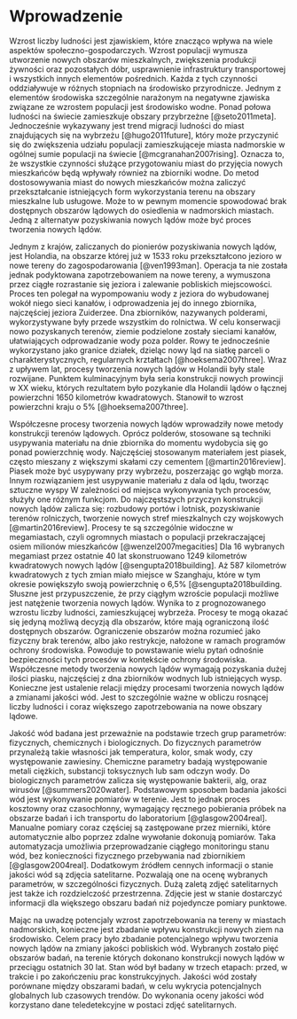 # Wprowadzenie {#sec-wprowadzenie}

Wzrost liczby ludności jest zjawiskiem, które znacząco wpływa na wiele aspektów społeczno-gospodarczych.
Wzrost populacji wymusza utworzenie nowych obszarów mieszkalnych, zwiększenia produkcji żywności oraz pozostałych dóbr, usprawnienie infrastruktury transportowej i wszystkich innych elementów pośrednich.
Każda z tych czynności oddziaływuje w różnych stopniach na środowisko przyrodnicze.
Jednym z elementów środowiska szczególnie narażonym na negatywne zjawiska związane ze wzrostem populacji jest środowisko wodne.
Ponad połowa ludności na świecie zamieszkuje obszary przybrzeżne [@seto2011meta].
Jednocześnie wykazywany jest trend migracji ludności do miast znajdujących się na wybrzeżu [@hugo2011future], który może przyczynić się do zwiększenia udziału populacji zamieszkująceje miasta nadmorskie w ogólnej sumie populacji na świecie [@mcgranahan2007rising].
Oznacza to, że wszystkie czynności służące przygotowaniu miast do przyjęcia nowych mieszkańców będą wpływały również na zbiorniki wodne.
Do metod dostosowywania miast do nowych mieszkańców można zaliczyć przekształcanie istniejących form wykorzystania terenu na obszary mieszkalne lub usługowe.
Może to w pewnym momencie spowodować brak dostępnych obszarów lądowych do osiedlenia w nadmorskich miastach.
Jedną z alternatyw pozyskiwania nowych lądów może być proces tworzenia nowych lądów.

Jednym z krajów, zaliczanych do pionierów pozyskiwania nowych lądów, jest Holandia, na obszarze której już w 1533 roku przekształcono jezioro w nowe tereny do zagospodarowania [@ven1993man].
Operacja ta nie została jednak podyktowana zapotrzebowaniem na nowe tereny, a wymuszona przez ciągłe rozrastanie się jeziora i zalewanie pobliskich miejscowości.
Proces ten polegał na wypompowaniu wody z jeziora do wybudowanej wokół niego sieci kanałów, i odprowadzenia jej do innego zbiornika, najczęściej jeziora Zuiderzee.
Dna zbiorników, nazywanych polderami, wykorzystywane były przede wszystkim do rolnictwa.
W celu konserwacji nowo pozyskanych terenów, ziemie podzielone zostały sieciami kanałów, ułatwiających odprowadzanie wody poza polder.
Rowy te jednocześnie wykorzystano jako granice działek, dzieląc nowy ląd na siatkę parceli o charakterystycznych, regularnych krztałtach [@hoeksema2007three].
Wraz z upływem lat, procesy tworzenia nowych lądów w Holandii były stale rozwijane.
Punktem kulminacyjnym była seria konstrukcji nowych prowincji w XX wieku, których rezultatem było pozykanie dla Holandii lądów o łącznej powierzchni 1650 kilometrów kwadratowych.
Stanowił to wzrost powierzchni kraju o 5% [@hoeksema2007three].

Współczesne procesy tworzenia nowych lądów wprowadziły nowe metody konstrukcji terenów lądowych.
Oprócz polderów, stosowane są techniki usypywania materiału na dnie zbiornika do momentu wydobycia się go ponad powierzchnię wody.
Najczęściej stosowanym materiałem jest piasek, często mieszany z większymi skałami czy cementem [@martin2016review].
Piasek może być usypywany przy wybrzeżu, poszerzając go wgłąb morza.
Innym rozwiązaniem jest usypywanie materiału z dala od lądu, tworząc sztuczne wyspy
W zależności od miejsca wykonywania tych procesów, służyły one różnym funkcjom.
Do najczęstszych przyczyn konstrukcji nowych lądów zalicza się: rozbudowy portów i lotnisk, pozyskiwanie terenów rolniczych, tworzenie nowych stref mieszkalnych czy wojskowych [@martin2016review].
Procesy te są szczególnie widoczne w megamiastach, czyli ogromnych miastach o populacji przekraczającej osiem milionów mieszkańców [@wenzel2007megacities]
Dla 16 wybranych megamiast przez ostatnie 40 lat skonstruowano 1249 kilometrów kwadratowych nowych lądów [@sengupta2018building].
Aż 587 kilometrów kwadratowych z tych zmian miało miejsce w Szanghaju, które w tym okresie powiększyło swoją powierzchnię o 6,5% [@sengupta2018building.
Słuszne jest przypuszczenie, że przy ciągłym wzroście populacji możliwe jest natężenie tworzenia nowych lądów.
Wynika to z prognozowanego wzrostu liczby ludności, zamieszkującej wybrzeża.
Procesy te mogą okazać się jedyną możliwą decyzją dla obszarów, które mają ograniczoną ilość dostępnych obszarów.
Ograniczenie obszarów można rozumieć jako fizyczny brak terenów, albo jako restrykcje, nałożone w ramach programów ochrony środowiska.
Powoduje to powstawanie wielu pytań odnośnie bezpieczności tych procesów w kontekście ochrony środowiska.
Współczesne metody tworzenia nowych lądów wymagają pozyskania dużej ilości piasku, najczęściej z dna zbiorników wodnych lub istniejących wysp.
Konieczne jest ustalenie relacji między procesami tworzenia nowych lądów a zmianami jakości wód.
Jest to szczególnie ważne w obliczu rosnącej liczby ludności i coraz większego zapotrzebowania na nowe obszary lądowe.

Jakość wód badana jest przeważnie na podstawie trzech grup parametrów: fizycznych, chemicznych i biologicznych.
Do fizycznych parametrów przynależą takie własności jak temperatura, kolor, smak wody, czy występowanie zawiesiny. 
Chemiczne parametry badają występowanie metali ciężkich, substancji toksycznych lub sam odczyn wody.
Do biologicznych parametrów zalicza się występowanie bakterii, alg, oraz wirusów [@summers2020water].
Podstawowym sposobem badania jakości wód jest wykonywanie pomiarów w terenie.
Jest to jednak proces kosztowny oraz czasochłonny, wymagający ręcznego pobierania próbek na obszarze badań i ich transportu do laboratorium [@glasgow2004real].
Manualne pomiary coraz częściej są zastępowane przez mierniki, które automatycznie albo poprzez zdalne wywołanie dokonują pomiarów.
Taka automatyzacja umożliwia przeprowadzanie ciągłego monitoringu stanu wód, bez konieczności fizycznego przebywania nad zbiornikiem [@glasgow2004real].
Dodatkowym źródłem cennych informacji o stanie jakości wód są zdjęcia satelitarne.
Pozwalają one na ocenę wybranych parametrów, w szczególności fizycznych.
Dużą zaletą zdjęć satelitarnych jest także ich rozdzielczość przestrzenna.
Zdjęcie jest w stanie dostarczyć informacji dla większego obszaru badań niż pojedyncze pomiary punktowe.

Mając na uwadzę potencjaly wzrost zapotrzebowania na tereny w miastach nadmorskich, konieczne jest zbadanie wpływu konstrukcji nowych ziem na środowisko.
Celem pracy było zbadanie potencjalnego wpływu tworzenia nowych lądów na zmiany jakości pobliskich wód.
Wybranych zostało pięć obszarów badań, na terenie których dokonano konstrukcji nowych lądów w przeciągu ostatnich 30 lat.
Stan wód był badany w trzech etapach: przed, w trakcie i po zakończeniu prac konstrukcyjnych.
Jakości wód zostały porównane między obszarami badań, w celu wykrycia potencjalnych globalnych lub czasowych trendów.
Do wykonania oceny jakości wód korzystano dane teledetekcyjne w postaci zdjęć satelitarnych.
